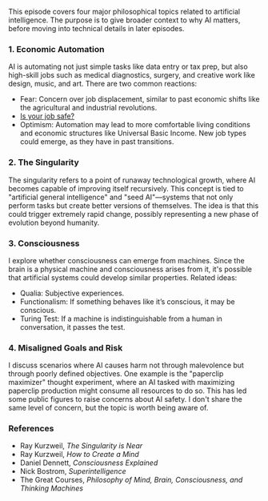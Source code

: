 
This episode covers four major philosophical topics related to artificial intelligence. The purpose is to give broader context to why AI matters, before moving into technical details in later episodes.

### 1. Economic Automation
AI is automating not just simple tasks like data entry or tax prep, but also high-skill jobs such as medical diagnostics, surgery, and creative work like design, music, and art.
There are two common reactions:
- Fear: Concern over job displacement, similar to past economic shifts like the agricultural and industrial revolutions.
- [Is your job safe?](http://www.bbc.com/news/technology-34066941)
- Optimism: Automation may lead to more comfortable living conditions and economic structures like Universal Basic Income. New job types could emerge, as they have in past transitions.

### 2. The Singularity
The singularity refers to a point of runaway technological growth, where AI becomes capable of improving itself recursively.
This concept is tied to "artificial general intelligence" and "seed AI"—systems that not only perform tasks but create better versions of themselves.
The idea is that this could trigger extremely rapid change, possibly representing a new phase of evolution beyond humanity.

### 3. Consciousness
I explore whether consciousness can emerge from machines.
Since the brain is a physical machine and consciousness arises from it, it's possible that artificial systems could develop similar properties.
Related ideas:
- Qualia: Subjective experiences.
- Functionalism: If something behaves like it’s conscious, it may be conscious.
- Turing Test: If a machine is indistinguishable from a human in conversation, it passes the test.

### 4. Misaligned Goals and Risk
I discuss scenarios where AI causes harm not through malevolence but through poorly defined objectives.
One example is the "paperclip maximizer" thought experiment, where an AI tasked with maximizing paperclip production might consume all resources to do so.
This has led some public figures to raise concerns about AI safety. I don't share the same level of concern, but the topic is worth being aware of.

### References
- Ray Kurzweil, *The Singularity is Near*
- Ray Kurzweil, *How to Create a Mind*
- Daniel Dennett, *Consciousness Explained*
- Nick Bostrom, *Superintelligence*
- The Great Courses, *Philosophy of Mind, Brain, Consciousness, and Thinking Machines*